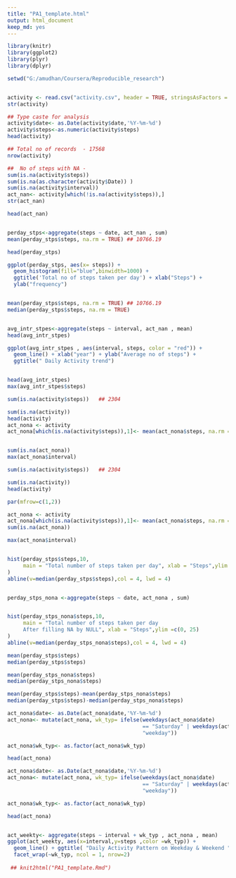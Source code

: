 ```yaml
---
title: "PA1_template.html"
output: html_document
keep_md: yes
---
```

```r

library(knitr)
library(ggplot2)
library(plyr)
library(dplyr)

setwd("G:/amudhan/Coursera/Reproducible_research")


activity <- read.csv("activity.csv", header = TRUE, stringsAsFactors = FALSE)
str(activity)

## Type caste for analysis
activity$date<- as.Date(activity$date,'%Y-%m-%d')
activity$steps<-as.numeric(activity$steps)
head(activity)

## Total no of records  - 17568
nrow(activity)

##  No of steps with NA - 
sum(is.na(activity$steps))
sum(is.na(as.character(activity$Date)) )
sum(is.na(activity$interval))
act_nan<- activity[which(!is.na(activity$steps)),]
str(act_nan)

head(act_nan)


perday_stps<-aggregate(steps ~ date, act_nan , sum)
mean(perday_stps$steps, na.rm = TRUE) ## 10766.19

head(perday_stps)

ggplot(perday_stps, aes(x= steps)) +
  geom_histogram(fill="blue",binwidth=1000) +
  ggtitle('Total no of steps taken per day') + xlab("Steps") +
  ylab("frequency")


mean(perday_stps$steps, na.rm = TRUE) ## 10766.19
median(perday_stps$steps, na.rm = TRUE)


avg_intr_stpes<-aggregate(steps ~ interval, act_nan , mean)
head(avg_intr_stpes)

ggplot(avg_intr_stpes , aes(interval, steps, color = "red")) +
  geom_line() + xlab("year") + ylab("Average no of steps") +
  ggtitle(" Daily Activity trend")


head(avg_intr_stpes)
max(avg_intr_stpes$steps)

sum(is.na(activity$steps))   ## 2304

sum(is.na(activity))
head(activity)
act_nona <- activity
act_nona[which(is.na(activity$steps)),1]<- mean(act_nona$steps, na.rm = TRUE)


sum(is.na(act_nona))
max(act_nona$interval)

sum(is.na(activity$steps))   ## 2304

sum(is.na(activity))
head(activity)

par(mfrow=c(1,2))

act_nona <- activity
act_nona[which(is.na(activity$steps)),1]<- mean(act_nona$steps, na.rm = TRUE)
sum(is.na(act_nona))

max(act_nona$interval)


hist(perday_stps$steps,10,
     main = "Total number of steps taken per day", xlab = "Steps",ylim =c(0, 25)
)
abline(v=median(perday_stps$steps),col = 4, lwd = 4)


perday_stps_nona <-aggregate(steps ~ date, act_nona , sum)


hist(perday_stps_nona$steps,10,
     main = "Total number of steps taken per day
     After filling NA by NULL", xlab = "Steps",ylim =c(0, 25)
)
abline(v=median(perday_stps_nona$steps),col = 4, lwd = 4)

mean(perday_stps$steps)
median(perday_stps$steps)

mean(perday_stps_nona$steps)
median(perday_stps_nona$steps)

mean(perday_stps$steps)-mean(perday_stps_nona$steps)
median(perday_stps$steps)-median(perday_stps_nona$steps)

act_nona$date<- as.Date(act_nona$date,'%Y-%m-%d')
act_nona<- mutate(act_nona, wk_typ= ifelse(weekdays(act_nona$date)
                                           == "Saturday" | weekdays(act_nona$date) =="Sunday", "weekend",
                                           "weekday"))

act_nona$wk_typ<- as.factor(act_nona$wk_typ)

head(act_nona)

act_nona$date<- as.Date(act_nona$date,'%Y-%m-%d')
act_nona<- mutate(act_nona, wk_typ= ifelse(weekdays(act_nona$date)
                                           == "Saturday" | weekdays(act_nona$date) =="Sunday", "weekend",
                                           "weekday"))

act_nona$wk_typ<- as.factor(act_nona$wk_typ)

head(act_nona)


act_weekty<- aggregate(steps ~ interval + wk_typ , act_nona , mean)
ggplot(act_weekty, aes(x=interval,y=steps ,color =wk_typ)) +
  geom_line() + ggtitle( "Daily Activity Pattern on Weekday & Weekend ") +
  facet_wrap(~wk_typ, ncol = 1, nrow=2)
  
 ## knit2html("PA1_template.Rmd") 

```